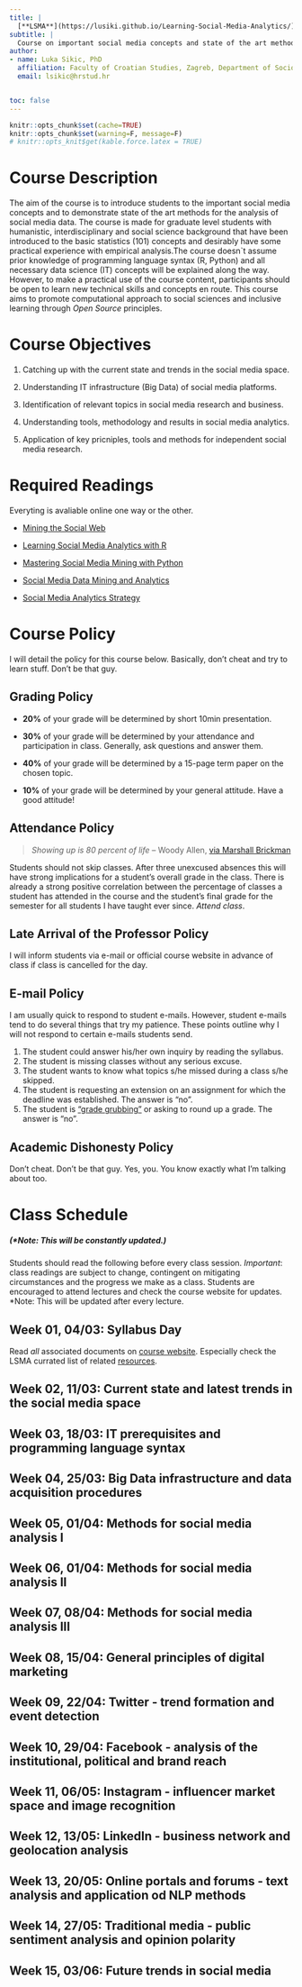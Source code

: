 ```yaml
---
title: |
  [**LSMA**](https://lusiki.github.io/Learning-Social-Media-Analytics/): Learning Social Media Analytics 
subtitle: |
  Course on important social media concepts and state of the art methods with real time data.
author:
- name: Luka Sikic, PhD
  affiliation: Faculty of Croatian Studies, Zagreb, Department of Sociology
  email: lsikic@hrstud.hr


toc: false
---
```



```r
knitr::opts_chunk$set(cache=TRUE)
knitr::opts_chunk$set(warning=F, message=F)
# knitr::opts_knit$get(kable.force.latex = TRUE)
```


# Course Description

The aim of the course is to introduce students to the important social media concepts and to demonstrate state of the art methods for the analysis of social media data. The course is made for graduate level students with humanistic, interdisciplinary and social science background that have been introduced to the basic statistics (101) concepts and desirably have some practical experience with empirical analysis.The course doesn`t assume prior knowledge of programming language syntax (R, Python) and all necessary data science (IT) concepts will be explained along the way. However, to make a practical use of the course content, participants should be open to learn new technical skills and concepts en route. This course aims to promote computational approach to social sciences and inclusive learning through *Open Source* principles.

# Course Objectives

1. Catching up with the current state and trends in the social media space.

2. Understanding IT infrastructure (Big Data) of social media platforms.

3. Identification of relevant topics in social media research and business.

4. Understanding tools, methodology and results in social media analytics.

5. Application of key pricniples, tools and methods for independent social media research.

# Required Readings

Everyting is avaliable online one way or the other.

- [Mining the Social Web](https://www.webpages.uidaho.edu/~stevel/504/mining-the-social-web-2nd-edition.pdf) 

- [Learning Social Media Analytics with R](https://www.packtpub.com/product/learning-social-media-analytics-with-r/9781787127524)

- [Mastering Social Media Mining with Python](https://www.packtpub.com/product/mastering-social-media-mining-with-python/9781783552016) 

- [Social Media Data Mining and Analytics](https://www.wiley.com/en-us/Social+Media+Data+Mining+and+Analytics-p-9781118824856) 

- [Social Media Analytics Strategy](https://www.apress.com/us/book/9781484231012)


# Course Policy

I will detail the policy for this course below. Basically, don't cheat and try to learn stuff. Don't be that guy.

## Grading Policy

- **20%** of your grade will be determined by short 10min presentation.

- **30%** of your grade will be determined by your attendance and participation in class. Generally, ask questions and answer them.

- **40%** of your grade will be determined by a 15-page term paper on the chosen topic.

- **10%** of your grade will be determined by your general attitude. Have a good attitude!

## Attendance Policy

> *Showing up is 80 percent of life* -- Woody Allen, [via Marshall Brickman](http://quoteinvestigator.com/2013/06/10/showing-up/#note-6553-1)

Students should not skip classes. After three unexcused absences this will have strong implications for a student's overall grade in the class. There is already a strong positive correlation between the percentage of classes a student has attended in the course and the student's final grade for the semester for all students I have taught ever since. *Attend class*.

## Late Arrival of the Professor Policy

I will inform students via e-mail or official course website in advance of class if class is cancelled for the day.

## E-mail Policy

I am usually quick to respond to student e-mails. However, student e-mails tend to do several things that try my patience. These points outline why I will not respond to certain e-mails students send.

1. The student could answer his/her own inquiry by reading the syllabus.
2. The student is missing classes without any serious excuse.
3. The student wants to know what topics s/he missed during a class s/he skipped. 
4. The student is requesting an extension on an assignment for which the deadline was established. The answer is "no".
5. The student is ["grade grubbing"](https://www.math.uh.edu/~tomforde/GradeGrubbing.html) or asking to round up a grade. The answer is "no".


## Academic Dishonesty Policy

Don’t cheat. Don’t be that guy. Yes, you. You know exactly what I’m talking about too.


\newpage

# Class Schedule
##### (*Note: This will be constantly updated.)

Students should read the following before every class session. *Important*: class readings are subject to change, contingent on mitigating circumstances and the progress we make as a class. Students are encouraged to attend lectures and check the course website for updates. *Note: This will be updated after every lecture.

    
##  Week 01, 04/03: Syllabus Day 

Read *all* associated documents on [course website](https://lusiki.github.io/Learning-Social-Media-Analytics/index.html). Especially check the LSMA currated list of related [resources](https://lusiki.github.io/Learning-Social-Media-Analytics/resources.html).

##  Week 02, 11/03: Current state and latest trends in the social media space
##  Week 03, 18/03: IT prerequisites and programming language syntax 
##  Week 04, 25/03: Big Data infrastructure and data acquisition procedures 
##  Week 05, 01/04: Methods for social media analysis I
##  Week 06, 01/04: Methods for social media analysis II 
##  Week 07, 08/04: Methods for social media analysis III 
##  Week 08, 15/04: General principles of digital marketing 
##  Week 09, 22/04: Twitter - trend formation and event detection
##  Week 10, 29/04: Facebook - analysis of the institutional, political and brand reach
##  Week 11, 06/05: Instagram - influencer market space and image recognition
##  Week 12, 13/05: LinkedIn - business network and geolocation analysis
##  Week 13, 20/05: Online portals and forums - text analysis and application od NLP methods
##  Week 14, 27/05: Traditional media - public sentiment analysis and opinion polarity
##  Week 15, 03/06: Future trends in social media



